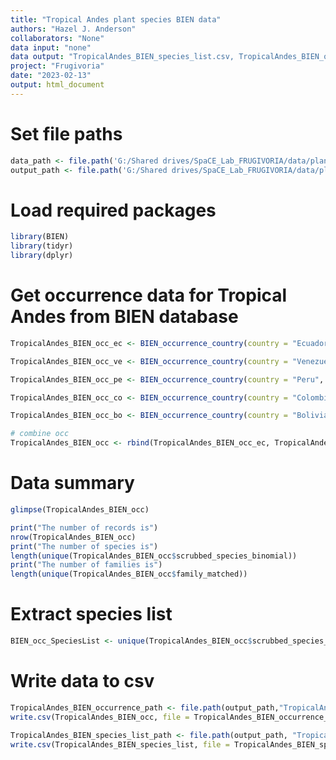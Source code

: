 ```yaml
---
title: "Tropical Andes plant species BIEN data"
authors: "Hazel J. Anderson"
collaborators: "None"
data input: "none"
data output: "TropicalAndes_BIEN_species_list.csv, TropicalAndes_BIEN_occurrence.csv"
project: "Frugivoria"
date: "2023-02-13"
output: html_document
---
```

# Set file paths
```r
data_path <- file.path('G:/Shared drives/SpaCE_Lab_FRUGIVORIA/data/plants/L0')
output_path <- file.path('G:/Shared drives/SpaCE_Lab_FRUGIVORIA/data/plants/L0')
```

# Load required packages
```r
library(BIEN)
library(tidyr)
library(dplyr)
```

# Get occurrence data for Tropical Andes from BIEN database
```r
TropicalAndes_BIEN_occ_ec <- BIEN_occurrence_country(country = "Ecuador", all.taxonomy = TRUE, observation.type = TRUE, political.boundaries = TRUE, collection.info = TRUE)

TropicalAndes_BIEN_occ_ve <- BIEN_occurrence_country(country = "Venezuela", all.taxonomy = TRUE, observation.type = TRUE, political.boundaries = TRUE, collection.info = TRUE)

TropicalAndes_BIEN_occ_pe <- BIEN_occurrence_country(country = "Peru", all.taxonomy = TRUE, observation.type = TRUE, political.boundaries = TRUE, collection.info = TRUE)

TropicalAndes_BIEN_occ_co <- BIEN_occurrence_country(country = "Colombia", all.taxonomy = TRUE, observation.type = TRUE, political.boundaries = TRUE, collection.info = TRUE)

TropicalAndes_BIEN_occ_bo <- BIEN_occurrence_country(country = "Bolivia", all.taxonomy = TRUE, observation.type = TRUE, political.boundaries = TRUE, collection.info = TRUE)
```

```r
# combine occ
TropicalAndes_BIEN_occ <- rbind(TropicalAndes_BIEN_occ_ec, TropicalAndes_BIEN_occ_ve, TropicalAndes_BIEN_occ_pe, TropicalAndes_BIEN_occ_co, TropicalAndes_BIEN_occ_bo)
```


# Data summary
```r
glimpse(TropicalAndes_BIEN_occ)
```

```r
print("The number of records is")
nrow(TropicalAndes_BIEN_occ)
print("The number of species is")
length(unique(TropicalAndes_BIEN_occ$scrubbed_species_binomial))
print("The number of families is")
length(unique(TropicalAndes_BIEN_occ$family_matched))
```

# Extract species list
```r
BIEN_occ_SpeciesList <- unique(TropicalAndes_BIEN_occ$scrubbed_species_binomial)
```


# Write data to csv
```r
TropicalAndes_BIEN_occurrence_path <- file.path(output_path,"TropicalAndes_BIEN_plant_occ.csv") 
write.csv(TropicalAndes_BIEN_occ, file = TropicalAndes_BIEN_occurrence_path)

TropicalAndes_BIEN_species_list_path <- file.path(output_path, "TropicalAndes_BIEN_plant_occ_species.csv")
write.csv(TropicalAndes_BIEN_species_list, file = TropicalAndes_BIEN_species_list_path)
```


